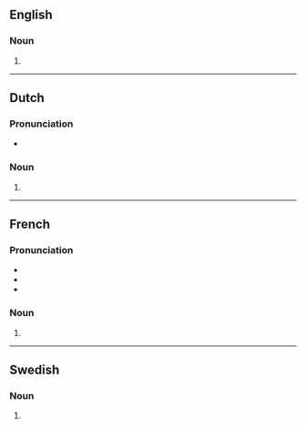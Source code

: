 ==English==

===Noun===
{{head|en|noun form}}

# {{plural of|en|chanson}}

----

==Dutch==

===Pronunciation===
* {{audio|nl|Nl-chansons.ogg|Audio}}

===Noun===
{{head|nl|noun form}}

# {{plural of|nl|chanson}}

----

==French==

===Pronunciation===
* {{fr-IPA}}
* {{homophones|fr|chanson}}
* {{hyphenation|fr|chan|sons}}

===Noun===
{{head|fr|noun form|g=f}}

# {{plural of|fr|chanson}}

----

==Swedish==

===Noun===
{{head|sv|noun form}}

# {{sv-noun-form-indef-gen|chanson}}
